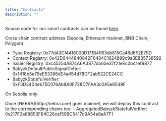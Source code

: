 ```yaml
---
title: "Contracts"
description: ""
---
```


Source code for our smart contracts can be found [here](https://github.com/Galxe/identity-protocol/tree/main/packages/evm-contracts).

Cross chain contract address (Sepolia, Ethereum mainnet, BNB Chain, Polygon):

- Type Registry: 0x77dA3Cf4418009D171B4963db815Ca46d6F2E79D
- Context Registry: 0x42D6444840842F0484C1624899c9a3E835738592
- Issuer Registry: 0xc4525dA874A6A3877db65e37f21eEc0b41ef9877
- BabyzkDefaultPublicSignalGetter: 0x1418b5e79eE53396dE4a454d78DF2ab522CE24CC
- BabyzkStatefulVerifier: 0xF3D3404eb75D076Ab8A0F728C7FAA3c0A5e6549F

On Sepolia only:

<Info>
  Once [NEBRA](http://nebra.one) goes mainnet, we will deploy this contract to
  the corresponding chains too.
</Info>
- AggregatedBabyzkStatefulVerifier: 0x217F3a88653F84C26ce159BC5417d9A54e6eA7F1
